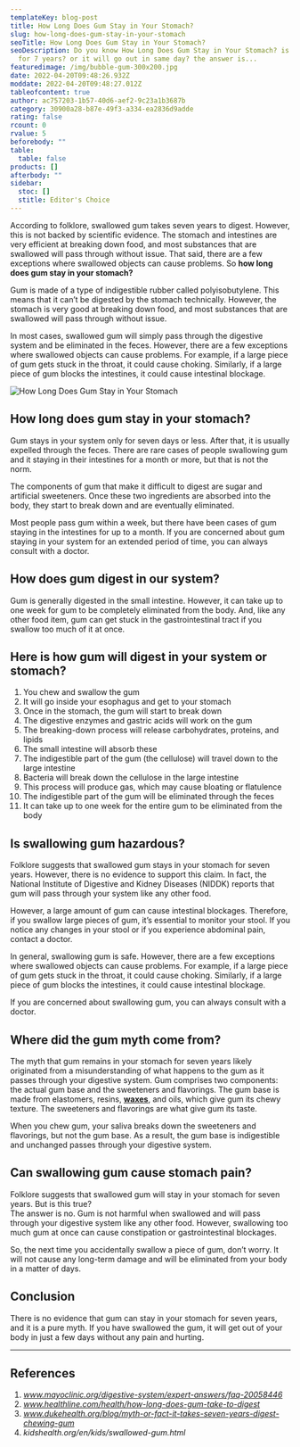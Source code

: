 ```yaml
---
templateKey: blog-post
title: How Long Does Gum Stay in Your Stomach?
slug: how-long-does-gum-stay-in-your-stomach
seoTitle: How Long Does Gum Stay in Your Stomach?
seoDescription: Do you know How Long Does Gum Stay in Your Stomach? is that stay
  for 7 years? or it will go out in same day? the answer is...
featuredimage: /img/bubble-gum-300x200.jpg
date: 2022-04-20T09:48:26.932Z
moddate: 2022-04-20T09:48:27.012Z
tableofcontent: true
author: ac757203-1b57-40d6-aef2-9c23a1b3687b
category: 30900a28-b87e-49f3-a334-ea2836d9adde
rating: false
rcount: 0
rvalue: 5
beforebody: ""
table:
  table: false
products: []
afterbody: ""
sidebar:
  stoc: []
  stitle: Editor's Choice
---
```

According to folklore, swallowed gum takes seven years to digest. However, this is not backed by scientific evidence. The stomach and intestines are very efficient at breaking down food, and most substances that are swallowed will pass through without issue. That said, there are a few exceptions where swallowed objects can cause problems. So **how long does gum stay in your stomach?**

Gum is made of a type of indigestible rubber called polyisobutylene. This means that it can’t be digested by the stomach technically. However, the stomach is very good at breaking down food, and most substances that are swallowed will pass through without issue.

In most cases, swallowed gum will simply pass through the digestive system and be eliminated in the feces. However, there are a few exceptions where swallowed objects can cause problems. For example, if a large piece of gum gets stuck in the throat, it could cause choking. Similarly, if a large piece of gum blocks the intestines, it could cause intestinal blockage.

![How Long Does Gum Stay in Your Stomach](/img/bubble-gum-300x200.jpg "How Long Does Gum Stay in Your Stomach?")

## How long does gum stay in your stomach?

Gum stays in your system only for seven days or less. After that, it is usually expelled through the feces. There are rare cases of people swallowing gum and it staying in their intestines for a month or more, but that is not the norm.

The components of gum that make it difficult to digest are sugar and artificial sweeteners. Once these two ingredients are absorbed into the body, they start to break down and are eventually eliminated.

Most people pass gum within a week, but there have been cases of gum staying in the intestines for up to a month. If you are concerned about gum staying in your system for an extended period of time, you can always consult with a doctor.

## How does gum digest in our system?

Gum is generally digested in the small intestine. However, it can take up to one week for gum to be completely eliminated from the body. And, like any other food item, gum can get stuck in the gastrointestinal tract if you swallow too much of it at once.

## Here is how gum will digest in your system or stomach?

1. You chew and swallow the gum
2. It will go inside your esophagus and get to your stomach
3. Once in the stomach, the gum will start to break down
4. The digestive enzymes and gastric acids will work on the gum
5. The breaking-down process will release carbohydrates, proteins, and lipids
6. The small intestine will absorb these
7. The indigestible part of the gum (the cellulose) will travel down to the large intestine
8. Bacteria will break down the cellulose in the large intestine
9. This process will produce gas, which may cause bloating or flatulence
10. The indigestible part of the gum will be eliminated through the feces
11. It can take up to one week for the entire gum to be eliminated from the body

## Is swallowing gum hazardous?

Folklore suggests that swallowed gum stays in your stomach for seven years. However, there is no evidence to support this claim. In fact, the National Institute of Digestive and Kidney Diseases (NIDDK) reports that gum will pass through your system like any other food.

However, a large amount of gum can cause intestinal blockages. Therefore, if you swallow large pieces of gum, it’s essential to monitor your stool. If you notice any changes in your stool or if you experience abdominal pain, contact a doctor.

In general, swallowing gum is safe. However, there are a few exceptions where swallowed objects can cause problems. For example, if a large piece of gum gets stuck in the throat, it could cause choking. Similarly, if a large piece of gum blocks the intestines, it could cause intestinal blockage.

If you are concerned about swallowing gum, you can always consult with a doctor.

## Where did the gum myth come from?

The myth that gum remains in your stomach for seven years likely originated from a misunderstanding of what happens to the gum as it passes through your digestive system. Gum comprises two components: the actual gum base and the sweeteners and flavorings. The gum base is made from elastomers, resins, **[waxes](https://en.wikipedia.org/wiki/Wax)**, and oils, which give gum its chewy texture. The sweeteners and flavorings are what give gum its taste.

When you chew gum, your saliva breaks down the sweeteners and flavorings, but not the gum base. As a result, the gum base is indigestible and unchanged passes through your digestive system.

## Can swallowing gum cause stomach pain?

Folklore suggests that swallowed gum will stay in your stomach for seven years. But is this true?\
The answer is no. Gum is not harmful when swallowed and will pass through your digestive system like any other food. However, swallowing too much gum at once can cause constipation or gastrointestinal blockages.

So, the next time you accidentally swallow a piece of gum, don’t worry. It will not cause any long-term damage and will be eliminated from your body in a matter of days.

## Conclusion

There is no evidence that gum can stay in your stomach for seven years, and it is a pure myth. If you have swallowed the gum, it will get out of your body in just a few days without any pain and hurting.

- - -

## References

1. *www.mayoclinic.org/digestive-system/expert-answers/faq-20058446*
2. *www.healthline.com/health/how-long-does-gum-take-to-digest*
3. *www.dukehealth.org/blog/myth-or-fact-it-takes-seven-years-digest-chewing-gum*
4. *kidshealth.org/en/kids/swallowed-gum.html*